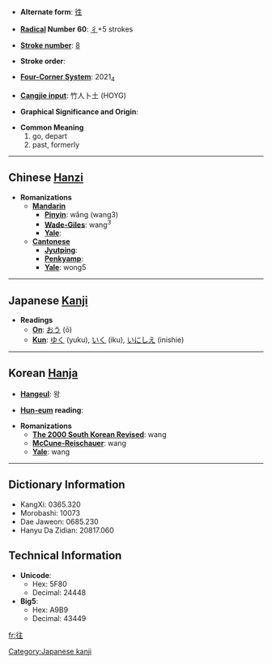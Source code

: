* '''Alternate form''': [[徃]]

* '''[[Wiktionary:Chinese radical index| Radical]] Number 60''': [[Wiktionary:Chinese radical index 彳|彳]]+5 strokes

* '''[[Wiktionary:Chinese total strokes index|Stroke number]]''': [[Wiktionary:Chinese total strokes index 8|8]]

* '''Stroke order''': 

* '''[[Wiktionary:Chinese four corner index|Four-Corner System]]''': 2021<sub>4</sub>

* '''[[Wiktionary:Chinese Cangjie index|Cangjie input]]''': 竹人卜土 (HOYG)

* '''Graphical Significance and Origin''': 

* '''Common Meaning'''
*#go, depart
*# past, formerly


----

== Chinese [[Hanzi]] ==

* '''Romanizations'''
** '''[[Mandarin]]'''
*** '''[[Pinyin]]''': wǎng (wang3)
*** '''[[Wade-Giles]]''': wang<sup>3</sup>
*** '''[[Yale]]''': 
** '''[[Cantonese]]'''
*** '''[[Jyutping]]''':
*** '''[[Penkyamp]]''': 
*** '''[[Yale]]''': wong5


----

== Japanese [[Kanji]] ==

* '''Readings'''
** '''[[On]]''': [[おう]] (ō)
** '''[[Kun]]''': [[ゆく]] (yuku), [[いく]] (iku), [[いにしえ]] (inishie)


[[Category:Japanese kanji]]
----

== Korean [[Hanja]] ==

* '''[[Hangeul]]''': 왕

* '''[[Hun-eum]] reading''': 

* '''Romanizations'''
** '''[[The 2000 South Korean Revised Romanization|The 2000 South Korean Revised]]''': wang
** '''[[McCune-Reischauer]]''': wang
** '''[[Yale]]''': wang

----

== Dictionary Information ==

* KangXi: 0365.320
* Morobashi: 10073
* Dae Jaweon: 0685.230
* Hanyu Da Zidian: 20817.060

== Technical Information ==

* '''Unicode''':
** Hex: 5F80
** Decimal: 24448
* '''Big5''':
** Hex: A9B9
** Decimal: 43449

[[fr:往]]